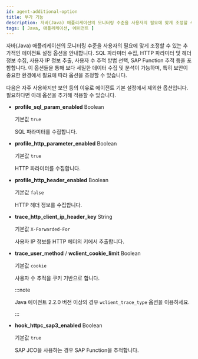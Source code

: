 ```yaml
---
id: agent-additional-option
title: 부가 기능
description: 자바(Java) 애플리케이션의 모니터링 수준을 사용자의 필요에 맞게 조정할 수 있는 추가적인 에이전트 설정 옵션을 안내합니다. SQL 파라미터 수집, HTTP 파라미터 및 헤더 정보 수집, 사용자 IP 정보 추출, 사용자 수 추적 방법 선택, SAP Function 추적 등을 포함합니다. 이 옵션들을 통해 보다 세밀한 데이터 수집 및 분석이 가능하며, 특히 보안이 중요한 환경에서 필요에 따라 옵션을 조정할 수 있습니다.
tags: [ Java, 애플리케이션, 에이전트 ]
---
```


자바(Java) 애플리케이션의 모니터링 수준을 사용자의 필요에 맞게 조정할 수 있는 추가적인 에이전트 설정 옵션을 안내합니다. SQL 파라미터 수집, HTTP 파라미터 및 헤더 정보 수집, 사용자 IP 정보 추출, 사용자 수 추적 방법 선택, SAP Function 추적 등을 포함합니다. 이 옵션들을 통해 보다 세밀한 데이터 수집 및 분석이 가능하며, 특히 보안이 중요한 환경에서 필요에 따라 옵션을 조정할 수 있습니다.

다음은 자주 사용하지만 보안 등의 이유로 에이전트 기본 설정에서 제외한 옵션입니다. 필요하다면 아래 옵션을 추가해 적용할 수 있습니다.

* **profile_sql_param_enabled** <span class='type'>Boolean</span>

  기본값 `true`

  SQL 파라미터를 수집합니다.

* **profile_http_parameter_enabled** <span class='type'>Boolean</span>

  기본값 `true`

  HTTP 파라미터를 수집합니다.

* **profile_http_header_enabled** <span class='type'>Boolean</span>

  기본값 `false`

  HTTP 헤더 정보를 수집합니다.

* **trace_http_client_ip_header_key** <span class='type'>String</span>

  기본값 `X-Forwarded-For`

  사용자 IP 정보를 HTTP 헤더의 키에서 추출합니다.

* **trace_user_method** / **wclient_cookie_limit** <span class='type'>Boolean</span>

  기본값 `cookie`

  사용자 수 추적을 쿠키 기반으로 합니다.

  :::note

  Java 에이전트 2.2.0 버전 이상의 경우 `wclient_trace_type` 옵션을 이용하세요.

  :::

* **hook_httpc_sap3_enabled** <span class='type'>Boolean</span>

  기본값 `true`

  SAP JCO을 사용하는 경우 SAP Function을 추적합니다.
